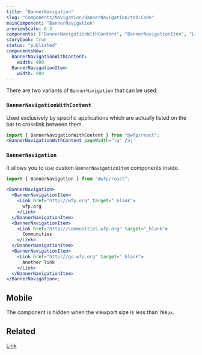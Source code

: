 ```yaml
---
title: "BannerNavigation"
slug: "Components/Navigation/BannerNavigation/tab:Code"
mainComponent: "BannerNavigation"
previewScale: 0.3
components: ["BannerNavigationWithContent", "BannerNavigationItem", "Link"]
storybook: true
status: "published"
componentsNew:
  BannerNavigationWithContent:
    width: 900
  BannerNavigationItem:
    width: 900
---
```


There are two variants of `BannerNavigation` that can be used:

### `BannerNavigationWithContent`

Used exclusively by specific applications which are actually listed on the bar to crosslink between them.

```jsx live forceFullWidth
import { BannerNavigationWithContent } from "@wfp/react";
<BannerNavigationWithContent pageWidth="lg" />;
```

### `BannerNavigation`

It allows you to use custom `BannerNavigationItem` components inside.

```jsx live forceFullWidth
import { BannerNavigation } from "@wfp/react";

<BannerNavigation>
  <BannerNavigationItem>
    <Link href="http://wfp.org" target="_blank">
      wfp.org
    </Link>
  </BannerNavigationItem>
  <BannerNavigationItem>
    <Link href="http://communities.wfp.org" target="_blank">
      Communities
    </Link>
  </BannerNavigationItem>
  <BannerNavigationItem>
    <Link href="http://go.wfp.org" target="_blank">
      Another link
    </Link>
  </BannerNavigationItem>
</BannerNavigation>;
```

## Mobile

The component is hidden when the viewport size is less than `768px`.

## Related

[Link](?path=/docs/components-link--link-regular)
